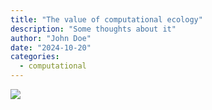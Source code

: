 ```yaml
---
title: "The value of computational ecology"
description: "Some thoughts about it"
author: "John Doe"
date: "2024-10-20"
categories:
  - computational
---
```


![](../projects/code.jpg)
